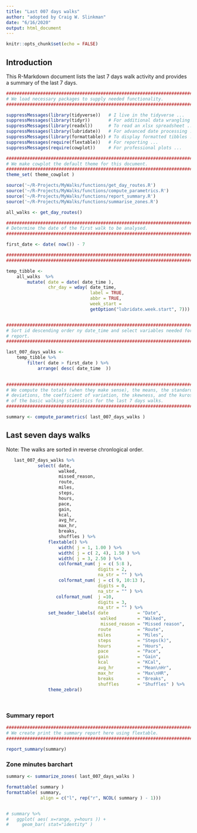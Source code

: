 ```yaml
---
title: "Last 007 days walks"
author: "adopted by Craig W. Slinkman"
date: "6/16/2020"
output: html_document
---
```


```r
knitr::opts_chunk$set(echo = FALSE)
```

## Introduction
This R-Markdown document lists the last 7 days walk activity and provides a summary of the last 7 days.

```r

###########################################################################
# We load necessary packages to supply needed functionality.
###########################################################################

suppressMessages(library(tidyverse))   # I live in the tidyverse ...
suppressMessages(library(tidyr))       # For additional data wrangling ...
suppressMessages(library(readxl))      # To read an xlsx spreadsheet ...
suppressMessages(library(lubridate))   # For advanced date processing ...
suppressMessages(library(formattable)) # To display formatted tibbles ...
suppressMessages(require(flextable))   # For reporting ...
suppressMessages(require(cowplot))     # For professional plots ...
```   



```r

###########################################################################
# We make cowplot the default theme for this document.
###########################################################################
theme_set( theme_cowplot )
```

```r
source('~/R-Projects/MyWalks/functions/get_day_routes.R')
source('~/R-Projects/MyWalks/functions/compute_parametrics.R')
source('~/R-Projects/MyWalks/functions/report_summary.R')
source('~/R-Projects/MyWalks/functions/summarise_zones.R')
```

```r
all_walks <- get_day_routes()
```

```r

############################################################################
# Determine the date of the first walk to be analysed.
############################################################################

first_date <- date( now()) - 7

############################################################################# Add plain date and chr_day for reporting.
###########################################################################

temp_tibble <-    
    all_walks  %>% 
        mutate( date = date( date_time ),
                chr_day = wday( date_time,
                                label = TRUE,
                                abbr = TRUE,
                                week_start = 
                                getOption("lubridate.week.start", 7)))


###########################################################################
# Sort id descending order ny date_time and select variables needed for 
# report.
############################################################################

last_007_days_walks <- 
    temp_tibble %>% 
        filter( date > first_date ) %>% 
            arrange( desc( date_time  )) 
                    
```

```r

############################################################################
# We compute the totals (when they make sense), the means, the standard
# deviations, the coefficient of variation, the skewness, and the kurosis
# of the basic walking statistics for the last 7 days walks.
###########################################################################

summary <- compute_parametrics( last_007_days_walks )
```

## Last seven days walks 

Note: The walks are sorted in reverse chronlogical order.  



```r

   last_007_days_walks %>%
            select( date,
                    walked,
                    missed_reason,
                    route,
                    miles,
                    steps,
                    hours,
                    pace,
                    gain,
                    kcal,
                    avg_hr,
                    max_hr,
                    breaks,
                    shuffles ) %>% 
                flextable() %>% 
                    width( j = 1, 1.00 ) %>% 
                    width( j = c( 2, 4), 1.50 ) %>% 
                    width( j = 3, 2.50 ) %>% 
                    colformat_num( j = c( 5:8 ),
                                   digits = 2,
                                   na_str = "" ) %>% 
                    colformat_num( j = c( 9, 10:13 ),
                                   digits = 0,
                                   na_str = "" ) %>% 
                   colformat_num(  j =10, 
                                   digits = 3,
                                   na_str = "" ) %>% 
                set_header_labels( date           = "Date",
                                    walked        = "Walked",
                                    missed_reason = "Missed reason",
                                   route          = "Route",
                                   miles          = "Miles",
                                   steps          = "Steps(k)",
                                   hours          = "Hours",
                                   pace           = "Pace",
                                   gain           = "Gain",
                                   kcal           = "KCal",
                                   avg_hr         = "Mean\nHr",
                                   max_hr         = "Max\nHR",
                                   breaks         = "Breaks",
                                   shuffles       = "Shuffles" ) %>%  
                theme_zebra()
  
                   

```

### Summary report

```r

###########################################################################
# We create print the summary report here using flextable.
###########################################################################

report_summary(summary)
```

### Zone minutes barchart

```r

summary <- summarize_zones( last_007_days_walks )

formattable( summary )
formattable( summary, 
             align = c("l", rep("r", NCOL( summary ) - 1)))


# summary %>%
#   ggplot( aes( x=range, y=hours )) +
#     geom_bar( stat="identity" )








    
   
  

```

